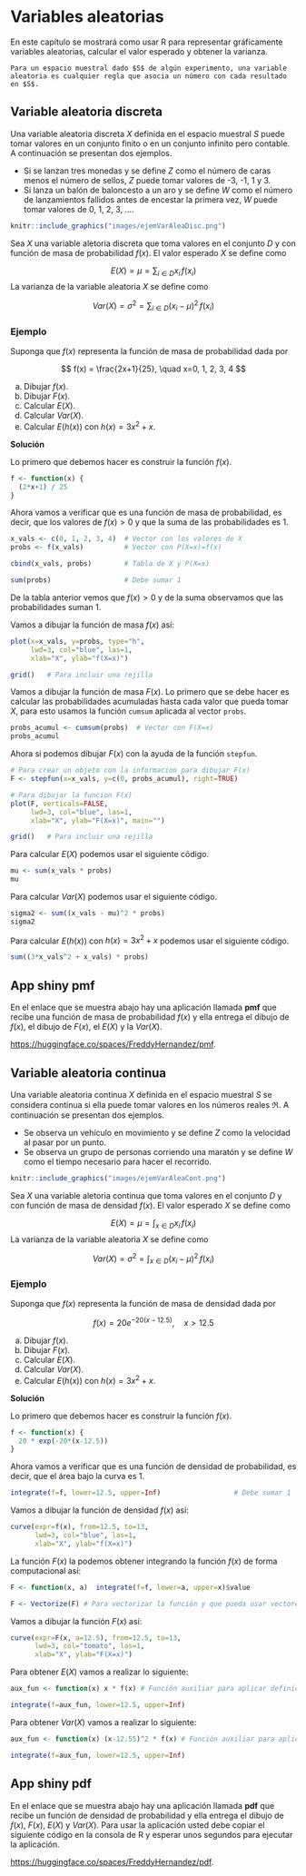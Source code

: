# Variables aleatorias

En este capítulo se mostrará como usar R para representar gráficamente variables aleatorias, calcular el valor esperado y obtener la varianza.

```block2
Para un espacio muestral dado $S$ de algún experimento, una variable aleatoria es cualquier regla que asocia un número con cada resultado en $S$.
```

## Variable aleatoria discreta
Una variable aleatoria discreta $X$ definida en el espacio muestral $S$ puede tomar valores en un conjunto finito o en un conjunto infinito pero contable. A continuación se presentan dos ejemplos.

- Si se lanzan tres monedas y se define $Z$ como el número de caras menos el número de sellos, $Z$ puede tomar valores de -3, -1, 1 y 3.
- Si lanza un balón de baloncesto a un aro y se define $W$ como el número de lanzamientos fallidos antes de encestar la primera vez, $W$ puede tomar valores de 0, 1, 2, 3, ....

```r
knitr::include_graphics("images/ejemVarAleaDisc.png")
```

Sea $X$ una variable aletoria discreta que toma valores en el conjunto $D$ y con función de masa de probabilidad $f(x)$. El valor esperado $X$ se define como

$$
E(X) = \mu = \sum_{i \in D} x_i \, f(x_i)
$$
La varianza de la variable aleatoria $X$ se define como 

$$
Var(X) = \sigma^2 = \sum_{i \in D} (x_i-\mu)^2 \, f(x_i)
$$

### Ejemplo {-}
Suponga que $f(x)$ representa la función de masa de probabilidad dada por 

$$
f(x) = \frac{2x+1}{25}, \quad x=0, 1, 2, 3, 4
$$

a) Dibujar $f(x)$.
b) Dibujar $F(x)$.
c) Calcular $E(X)$.
d) Calcular $Var(X)$.
e) Calcular $E(h(x))$ con $h(x)=3x^2+x$.

__Solución__

Lo primero que debemos hacer es construir la función $f(x)$.

```r
f <- function(x) {
  (2*x+1) / 25
}
```

Ahora vamos a verificar que es una función de masa de probabilidad, es decir, que los valores de $f(x)>0$ y que la suma de las probabilidades es 1.

```r
x_vals <- c(0, 1, 2, 3, 4)  # Vector con los valores de X
probs <- f(x_vals)          # Vector con P(X=x)=f(x)

cbind(x_vals, probs)        # Tabla de X y P(X=x)

sum(probs)                  # Debe sumar 1
```

De la tabla anterior vemos que $f(x) > 0$ y de la suma observamos que las probabilidades suman 1.

Vamos a dibujar la función de masa $f(x)$ así:

```r
plot(x=x_vals, y=probs, type="h",
     lwd=3, col="blue", las=1,
     xlab="X", ylab="f(X=x)")

grid()   # Para incluir una rejilla
```

Vamos a dibujar la función de masa $F(x)$. Lo primero que se debe hacer es calcular las probabilidades acumuladas hasta cada valor que pueda tomar $X$, para esto usamos la función `cumsum` aplicada al vector `probs`.

```r
probs_acumul <- cumsum(probs)  # Vector con F(X=x)
probs_acumul
```

Ahora si podemos dibujar $F(x)$ con la ayuda de la función `stepfun`.

```r
# Para crear un objeto con la informacion para dibujar F(x)
F <- stepfun(x=x_vals, y=c(0, probs_acumul), right=TRUE)

# Para dibujar la funcion F(x)
plot(F, verticals=FALSE, 
     lwd=3, col="blue", las=1,
     xlab="X", ylab="F(X=x)", main="")

grid()   # Para incluir una rejilla
```

Para calcular $E(X)$ podemos usar el siguiente código.

```r
mu <- sum(x_vals * probs)
mu
```

Para calcular $Var(X)$ podemos usar el siguiente código.

```r
sigma2 <- sum((x_vals - mu)^2 * probs)
sigma2
```

Para calcular $E(h(x))$ con $h(x)=3x^2+x$ podemos usar el siguiente código.

```r
sum((3*x_vals^2 + x_vals) * probs)
```

## App shiny pmf
En el enlace que se muestra abajo hay una aplicación llamada **pmf** que recibe una función de masa de probabilidad $f(x)$ y ella entrega el dibujo de $f(x)$, el dibujo de $F(x)$, el $E(X)$ y la $Var(X)$.

[https://huggingface.co/spaces/FreddyHernandez/pmf](https://huggingface.co/spaces/FreddyHernandez/pmf).


## Variable aleatoria continua
Una variable aleatoria continua $X$ definida en el espacio muestral $S$ se considera continua si ella puede tomar valores en los números reales $\Re$. A continuación se presentan dos ejemplos.

- Se observa un vehículo en movimiento y se define $Z$ como la velocidad al pasar por un punto.
- Se observa un grupo de personas corriendo una maratón y se define $W$ como el tiempo necesario para hacer el recorrido.

```r
knitr::include_graphics("images/ejemVarAleaCont.png")
```

Sea $X$ una variable aletoria continua que toma valores en el conjunto $D$ y con función de masa de densidad $f(x)$. El valor esperado $X$ se define como

$$
E(X) = \mu = \int_{x \in D} x_i \, f(x_i)
$$
La varianza de la variable aleatoria $X$ se define como 

$$
Var(X) = \sigma^2 = \int_{x \in D} (x_i-\mu)^2 \, f(x_i)
$$

### Ejemplo {-}
Suponga que $f(x)$ representa la función de masa de densidad dada por 

$$
f(x) = 20 e^{-20(x-12.5)}, \quad x>12.5
$$

a) Dibujar $f(x)$.
b) Dibujar $F(x)$.
c) Calcular $E(X)$.
d) Calcular $Var(X)$.
e) Calcular $E(h(x))$ con $h(x)=3x^2+x$.

__Solución__

Lo primero que debemos hacer es construir la función $f(x)$.

```r
f <- function(x) {
  20 * exp(-20*(x-12.5))
}
```

Ahora vamos a verificar que es una función de densidad de probabilidad, es decir, que el área bajo la curva es 1.

```r
integrate(f=f, lower=12.5, upper=Inf)                  # Debe sumar 1
```

Vamos a dibujar la función de densidad $f(x)$ así:

```r
curve(expr=f(x), from=12.5, to=13,
      lwd=3, col="blue", las=1,
      xlab="X", ylab="f(X=x)")
```

La función $F(x)$ la podemos obtener integrando la función $f(x)$ de forma computacional así:

```r
F <- function(x, a)  integrate(f=f, lower=a, upper=x)$value

F <- Vectorize(F) # Para vectorizar la función y que pueda usar vectores
```

Vamos a dibujar la función $F(x)$ así:

```r
curve(expr=F(x, a=12.5), from=12.5, to=13,
      lwd=3, col="tomato", las=1,
      xlab="X", ylab="F(X=x)")
```

Para obtener $E(X)$ vamos a realizar lo siguiente:

```r
aux_fun <- function(x) x * f(x) # Función auxiliar para aplicar definición

integrate(f=aux_fun, lower=12.5, upper=Inf)
```

Para obtener $Var(X)$ vamos a realizar lo siguiente:

```r
aux_fun <- function(x) (x-12.55)^2 * f(x) # Función auxiliar para aplicar definición

integrate(f=aux_fun, lower=12.5, upper=Inf)
```

## App shiny pdf
En el enlace que se muestra abajo hay una aplicación llamada **pdf** que recibe un función de densidad de probabilidad y ella entrega el dibujo de $f(x)$, $F(x)$, $E(X)$ y $Var(X)$. Para usar la aplicación usted debe copiar el siguiente código en la consola de R y esperar unos segundos para ejecutar la aplicación.

[https://huggingface.co/spaces/FreddyHernandez/pdf](https://huggingface.co/spaces/FreddyHernandez/pdf).
